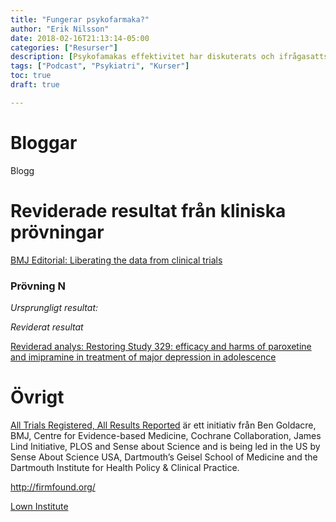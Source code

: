 ```yaml
---
title: "Fungerar psykofarmaka?"
author: "Erik Nilsson"
date: 2018-02-16T21:13:14-05:00
categories: ["Resurser"]
description: [Psykofamakas effektivitet har diskuterats och ifrågasatts.]
tags: ["Podcast", "Psykiatri", "Kurser"]
toc: true
draft: true

---
```


# Bloggar

Blogg

# Reviderade resultat från kliniska prövningar

[BMJ Editorial: Liberating the data from clinical trials](http://www.bmj.com/content/351/bmj.h4601)

### Prövning N

_Ursprungligt resultat:_

_Reviderat resultat_

[Reviderad analys: Restoring Study 329: efficacy and harms of paroxetine and imipramine in treatment of major depression in adolescence](http://www.bmj.com/content/351/bmj.h4320)



# Övrigt

[All Trials Registered, All Results Reported](http://www.alltrials.net/) är ett initiativ från Ben Goldacre, BMJ, Centre for Evidence-based Medicine, Cochrane Collaboration, James Lind Initiative, PLOS and Sense about Science and is being led in the US by Sense About Science USA, Dartmouth’s Geisel School of Medicine and the Dartmouth Institute for Health Policy & Clinical Practice.


<http://firmfound.org/>

[Lown Institute](https://lowninstitute.org/)

